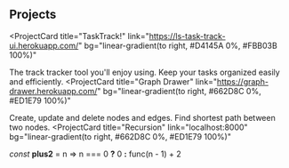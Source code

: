 ## Projects

<ProjectCard
  title="TaskTrack!"
  link="https://ls-task-track-ui.herokuapp.com/"
  bg="linear-gradient(to right, #D4145A 0%, #FBB03B 100%)"
>
  The track tracker tool you'll enjoy using. Keep your tasks organized easily and efficiently.
</ProjectCard>
<ProjectCard
  title="Graph Drawer"
  link="https://graph-drawer.herokuapp.com/"
  bg="linear-gradient(to right, #662D8C 0%, #ED1E79 100%)"
>
  Create, update and delete nodes and edges. Find shortest path between two nodes.
</ProjectCard>
<ProjectCard
  title="Recursion"
  link="localhost:8000"
  bg="linear-gradient(to right, #662D8C 0%, #ED1E79 100%)"
>
  <i>const</i> <strong>plus2</strong> = n => n === 0 <strong>?</strong> 0 <strong>:</strong> func(n - 1) + 2  
</ProjectCard>
